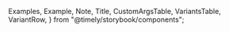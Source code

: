 
  Examples,
  Example,
  Note,
  Title,
  CustomArgsTable,
  VariantsTable,
  VariantRow,
} from "@timely/storybook/components";


<Meta title="UI/Form/Checkbox" component={Checkbox} />

<Title title="Checkbox  " suffix="Brief" subtitle="Version 2.0 — Last Update: 22 Aug 2022" />

## Definition

Checkboxes are used in forms and databases to indicate an answer to a question, apply a batch of settings or allow the user to make a multi-selection from a list. Alternatively, a single checkbox may be used for making single selections

## Structure

<CustomArgsTable of={Checkbox} />

<Examples title="Checkbox style">
  <Example title="Default">
    <Checkbox label="Default" />
  </Example>
  <Example title="Error">
    <Checkbox label="Error" error />
  </Example>
  <Example title="Disabled">
    <Checkbox label="Disabled" disabled />
  </Example>
  <Example title="Disabled">
    <Checkbox label="Disabled Checked" checked disabled />
  </Example>
</Examples>

<Examples title="Description As Label">
  <Example title="Default">
    <Checkbox descriptionAsLabel description="Default Description" />
  </Example>
  <Example title="Error">
    <Checkbox descriptionAsLabel description="Default Description" error />
  </Example>
  <Example title="Disabled">
    <Checkbox descriptionAsLabel description="Default Description" disabled />
  </Example>
  <Example title="Disabled">
    <Checkbox descriptionAsLabel description="Default Description" disabled checked />
  </Example>
</Examples>

<Canvas>
  <Story
    name="Checkbox"
    args={{
      label: "Default",
      description: "Default Description",
      error: false,
      disabled: false,
    }}
    argTypes={{
      label: {
        control: {
          type: "text",
        },
      },
      description: {
        control: {
          type: "text",
        },
      },
      error: {
        control: {
          type: "boolean",
        },
      },
      disabled: {
        control: {
          type: "boolean",
        },
      },
    }}>
    {({ label, description, error, disabled }) => (
      <VariantsTable titles={[""]} columnMinWidth={150}>
        <VariantRow variant="Default">
          <Checkbox label={label} error={error} disabled={disabled} />
        </VariantRow>
        <VariantRow variant="Description As Label">
          <Checkbox description={description} error={error} disabled={disabled} descriptionAsLabel />
        </VariantRow>
      </VariantsTable>
    )}
  </Story>
</Canvas>
